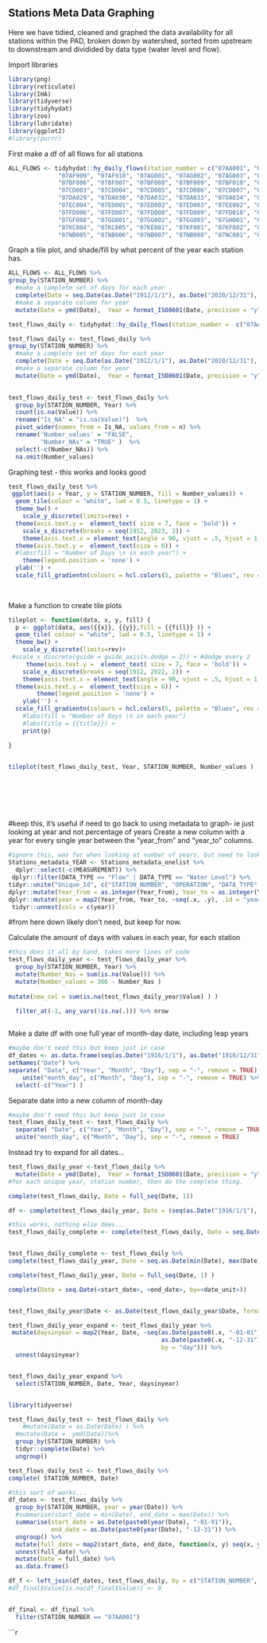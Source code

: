 
## Stations Meta Data Graphing

Here we have tidied, cleaned and graphed the data availability for all stations within the PAD, broken down by watershed, sorted from upstream to downstream and dividided by data type (water level and flow).

Import libraries
```r

library(png)
library(reticulate)
library(IHA)
library(tidyverse)
library(tidyhydat)
library(zoo)
library(lubridate)
library(ggplot2)
#library(purrr)

```


First make a df of all flows for all stations 
```r

ALL_FLOWS <- tidyhydat::hy_daily_flows(station_number = c("07AA001", "07AA002", "07AA003", "07AA004", "07AA007", "07AA008", "07AA009", "07AA010", "07AB002", "07AC001", "07AC002", "07AC003", "07AC004", "07AC005", "07AC006", "07AC007", "07AC008", "07AD001", "07AD002", "07AD003", "07AD004", "07AD005", "07AD006", "07AD007", "07AD008", "07AD009", "07AD010", "07AE001", "07AE002", "07AE003", "07AF001", "07AF002", "07AF003", "07AF004", "07AF005", "07AF008", "07AF009", "07AF010", "07AF011", "07AF012", "07AF013", "07AF014", "07AF015", "07AF016", "07AF906", "07AF907", 
              "07AF909", "07AF910", "07AG001", "07AG002", "07AG003", "07AG004", "07AG005", "07AG006", "07AG007", "07AG008", "07AH001", "07AH002", "07AH003", "07BA001", "07BA002", "07BA003", "07BB001", "07BB002", "07BB003", "07BB004", "07BB005", "07BB006", "07BB007", "07BB008", "07BB009", "07BB010", "07BB011", "07BB012", "07BB013", "07BB014", "07BB903", "07BB914", "07BC001", "07BC002", "07BC003", "07BC004", "07BC005", "07BC006", "07BC007", "07BE001", "07BE002", "07BE003", "07BE004", "07BF001", "07BF002", "07BF004", 
              "07BF006", "07BF007", "07BF008", "07BF009", "07BF010", "07BF905", "07BG004", "07BH001", "07BH003", "07BJ001", "07BJ002", "07BJ003", "07BJ004", "07BJ005", "07BJ006", "07BK001", "07BK002", "07BK003", "07BK004", "07BK005", "07BK006", "07BK007", "07BK008", "07BK009", "07BK010", "07BK012", "07CA001", "07CA002", "07CA003", "07CA004", "07CA005", "07CA006", "07CA008", "07CA010", "07CA011", "07CA012", "07CA013", "07CA901", "07CB001", "07CB002", "07CC001", "07CC002", "07CD001", "07CD002", 
              "07CD003", "07CD004", "07CD005", "07CD006", "07CD007", "07CD008", "07CD009", "07CE001", "07CE002", "07CE003", "07CE004", "07CE005", "07CE006", "07CE007", "07CE008", "07CE010", "07CE013", "07CE906", "07DA001", "07DA002", "07DA003", "07DA004", "07DA005", "07DA006", "07DA007", "07DA008", "07DA009", "07DA010", "07DA011", "07DA012", "07DA013", "07DA014", "07DA015", "07DA016", "07DA017", "07DA018", "07DA019", "07DA020", "07DA021", "07DA022", "07DA023", "07DA024", "07DA025", "07DA026", "07DA027", "07DA028", 
              "07DA029", "07DA030", "07DA032", "07DA033", "07DA034", "07DA035", "07DA037", "07DA038", "07DA039", "07DA040", "07DA041", "07DA042", "07DA044", "07DA045", "07DB001", "07DB002", "07DB003", "07DB004", "07DB005", "07DB006", "07DC001", "07DC002", "07DC003", "07DC004", "07DD001", "07DD002", "07DD003", "07DD004", "07DD005", "07DD006", "07DD007", "07DD008", "07DD009", "07DD010", "07DD011", "07EA001", "07EA002", "07EA004", "07EA005", "07EA006", "07EA007", "07EB001", "07EB002", "07EC001", "07EC002", "07EC003", 
              "07EC004", "07ED001", "07ED002", "07ED003", "07EE002", "07EE003", "07EE004", "07EE005", "07EE007", "07EE008", "07EE009", "07EE010", "07EE011", "07EF001", "07EF002", "07EF003", "07EF004", "07FA001", "07FA003", "07FA004", "07FA005", "07FA006", "07FA007", "07FB001", "07FB002", "07FB003", "07FB004", "07FB005", "07FB006", "07FB007", "07FB008", "07FB009", "07FB010", "07FB011", "07FC001", "07FC002", "07FC003", "07FC004", "07FC005", "07FC006", "07FC007", "07FD001", "07FD002", "07FD003", "07FD004", "07FD005", 
              "07FD006", "07FD007", "07FD008", "07FD009", "07FD010", "07FD011", "07FD012", "07FD013", "07FD014", "07FD015", "07FD016", "07FD017", "07FD019", "07FD020", "07FD901", "07FD908", "07FD910", "07FD912", "07FD913", "07FD921", "07FD934", "07GA001", "07GA002", "07GB001", "07GB002", "07GB003", "07GC001", "07GC002", "07GD001", "07GD002", "07GD003", "07GD004", "07GE001", "07GE002", "07GE003", "07GE004", "07GE005", "07GE006", "07GE007", "07GF001", "07GF002", "07GF003", "07GF004", "07GF005", "07GF006", "07GF007", 
              "07GF008", "07GG001", "07GG002", "07GG003", "07GH001", "07GH002", "07GH003", "07GH004", "07GH005", "07GH906", "07GJ001", "07GJ004", "07GJ005", "07HA001", "07HA002", "07HA003", "07HA005", "07HA902", "07HA914", "07HB001", "07HB002", "07HC001", "07HC002", "07HC907", "07HD001", "07HF001", "07HF002", "07JA001", "07JA002", "07JA003", "07JB001", "07JB002", "07JC001", "07JC002", "07JC003", "07JD001", "07JD002", "07JD003", "07JD004", "07JF002", "07JF003", "07JF004", "07JF005", "07KA002", "07KC001", "07KC003", 
              "07KC004", "07KC005", "07KE001", "07KF001", "07KF002", "07KF003", "07KF004", "07KF005", "07KF006", "07KF007", "07KF008", "07KF010", "07KF013", "07KF014", "07KF015", "07LB001", "07LB002", "07LC002", "07LC003", "07LD001", "07LD002", "07LD003", "07LE001", "07LE002", "07LE003", "07LE004", "07MA003", "07MA004", "07MA005", "07MB001", "07MC001", "07MC002", "07MC003", "07MD001", "07MD002", "07NA001", "07NA002", "07NA003", "07NA004", "07NA005", "07NA007", "07NA008", "07NB001", "07NB002", "07NB003", "07NB004", 
              "07NB005", "07NB006", "07NB007", "07NB008", "07NC001", "07NC002", "07NC003", "07NC004", "07NC005", "07NC006", "07NC007", "07NC008", "07NC009", "07PB002", "07QC008") )

```

Graph a tile plot, and shade/fill by what percent of the year each station has. 
```r

ALL_FLOWS <- ALL_FLOWS %>%
group_by(STATION_NUMBER) %>%
  #make a complete set of days for each year 
  complete(Date = seq.Date(as.Date("1912/1/1"), as.Date("2020/12/31"), by="day")) %>%
  #make a separate column for year
  mutate(Date = ymd(Date),  Year = format_ISO8601(Date, precision = "y"))

```


```r

test_flows_daily <- tidyhydat::hy_daily_flows(station_number =  c("07AA001", "07AA002", "07AA003", "07AA004", "07AA007", "07AA008", "07AA009", "07AA010", "07AB002", "07AC001", "07AC002"))

test_flows_daily <- test_flows_daily %>%
group_by(STATION_NUMBER) %>%
  #make a complete set of days for each year 
  complete(Date = seq.Date(as.Date("1912/1/1"), as.Date("2020/12/31"), by="day")) %>%
  #make a separate column for year
  mutate(Date = ymd(Date),  Year = format_ISO8601(Date, precision = "y"))
  

test_flows_daily_test <- test_flows_daily %>%
  group_by(STATION_NUMBER, Year) %>%
  count(is.na(Value)) %>%
  rename("Is_NA" = "is.na(Value)")  %>%
  pivot_wider(names_from = Is_NA, values_from = n) %>%
  rename('Number_values' = "FALSE",
         "Number_NAs" = "TRUE" )  %>%
  select(-c(Number_NAs)) %>%
  na.omit(Number_values)


```


Graphing test - this works and looks good 
```r

test_flows_daily_test %>%
 ggplot(aes(x = Year, y = STATION_NUMBER, fill = Number_values)) +
  geom_tile(colour = "white", lwd = 0.5, linetype = 1) +
  theme_bw() +
    scale_y_discrete(limits=rev) +
  theme(axis.text.y =  element_text( size = 7, face = 'bold')) +
    scale_x_discrete(breaks = seq(1912, 2023, 2)) +
    theme(axis.text.x = element_text(angle = 90, vjust = .5, hjust = 1, size= 7, face = 'bold')) +
  theme(axis.text.y =  element_text(size = 6)) +
  #labs(fill = "Number of Days \n in each year") +
    theme(legend.position = 'none') +
  ylab('') +
  scale_fill_gradientn(colours = hcl.colors(5, palette = "Blues", rev = TRUE) )
  
 
```


Make a function to create tile plots 

```r

tileplot <- function(data, x, y, fill) {
  p <- ggplot(data, aes({{x}}, {{y}},fill = {{fill}} )) +
  geom_tile( colour = "white", lwd = 0.5, linetype = 1) +
  theme_bw() +
    scale_y_discrete(limits=rev)+
 #scale_x_discrete(guide = guide_axis(n.dodge = 2)) + #dodge every 2
     theme(axis.text.y =  element_text( size = 7, face = 'bold')) +
    scale_x_discrete(breaks = seq(1912, 2022, 2)) +
    theme(axis.text.x = element_text(angle = 90, vjust = .5, hjust = 1, size= 7, face = 'bold')) +
  theme(axis.text.y =  element_text(size = 6)) +
        theme(legend.position = 'none') +
    ylab('') +
  scale_fill_gradientn(colours = hcl.colors(5, palette = "Blues", rev = TRUE) )
    #labs(fill = "Number of Days \n in each year") 
    #labs(title = {{title}}) +
    print(p)

}


tileplot(test_flows_daily_test, Year, STATION_NUMBER, Number_values )


```


```r


```


```r


```


```r


```


```r


```


```r


```


```r



```

#keep this, it's useful if need to go back to using metadata to graph- ie just looking at year and not percentage of years
Create a new column with a year for every single year between the "year_from" and "year_to" columns. 

```r
#ignore this, was for when looking at number of years, but need to look at how many total days in a year have data
Stations_metadata_YEAR <- Stations_metadata_onelist %>%
  dplyr::select(-c(MEASUREMENT)) %>%
 dplyr::filter(DATA_TYPE == "Flow" | DATA_TYPE == "Water Level") %>%
tidyr::unite("Unique_Id", c("STATION_NUMBER", "OPERATION", "DATA_TYPE" ), sep = "_", remove = FALSE ) %>%
dplyr::mutate(Year_from = as.integer(Year_from), Year_to = as.integer(Year_to)) %>%
dplyr::mutate(year = map2(Year_from, Year_to, ~seq(.x, .y), .id = "year")) %>%
 tidyr::unnest(cols = c(year))

```


#from here down likely don't need, but keep for now. 

Calculate the amount of days with values in each year, for each station 
```r
#this does it all by hand, takes more lines of code
test_flows_daily_year <- test_flows_daily_year %>%
  group_by(STATION_NUMBER, Year) %>%
  mutate(Number_Nas = sum(is.na(Value))) %>%
  mutate(Number_values = 366 - Number_Nas )
  
mutate(new_col = sum(is.na(test_flows_daily_year$Value) ) )

  filter_at(-1, any_vars(!is.na(.))) %>% nrow
  
```

Make a date df with one full year of month-day date, including leap years
```r
#maybe don't need this but keep just in case
df_dates <- as.data.frame(seq(as.Date("1916/1/1"), as.Date("1916/12/31"), "day") ) %>% #with leap year 
setNames("Date") %>%
separate( "Date", c("Year", "Month", "Day"), sep = "-", remove = TRUE) %>%
    unite("month_day", c("Month", "Day"), sep = "-", remove = TRUE) %>%
  select(-c("Year") )


```

Separate date into a new column of month-day
```r
#maybe don't need this but keep just in case
test_flows_daily_test <- test_flows_daily %>%
  separate( "Date", c("Year", "Month", "Day"), sep = "-", remove = TRUE) %>%
  unite("month_day", c("Month", "Day"), sep = "-", remove = TRUE)

```

Instead try to expand for all dates... 

```r


test_flows_daily_year <-test_flows_daily %>%
  mutate(Date = ymd(Date),  Year = format_ISO8601(Date, precision = "y"))
#for each unique year, station number, then do the complete thing. 

complete(test_flows_daily, Date = full_seq(Date, 1))

df <- complete(test_flows_daily_year, Date = (seq(as.Date("1916/1/1"), as.Date("1916/12/31"), "day") ) %>% #with leap year 

#this works, nothing else does...
test_flows_daily_complete <- complete(test_flows_daily, Date = seq.Date(as.Date("1912/1/1"), as.Date("2020/12/31"), by="day"))


test_flows_daily_complete <- test_flows_daily %>%
complete(test_flows_daily_year, Date = seq.as.Date(min(Date), max(Date), by="day")

complete(test_flows_daily_year, Date = full_seq(Date, 1) ) 

complete(Date = seq.Date(<start_date>, <end_date>, by=<date_unit>))



```


```r

test_flows_daily_year$Date <- as.Date(test_flows_daily_year$Date, format = "%d-%m-%Y" )

test_flows_daily_year_expand <- test_flows_daily_year %>%
 mutate(daysinyear = map2(Year, Date, ~seq(as.Date(paste0(.x, "-01-01")),
                                           as.Date(paste0(.x, "-12-31")),
                                           by = "day"))) %>%
  unnest(daysinyear)


test_flows_daily_year_expand %>%
  select(STATION_NUMBER, Date, Year, daysinyear)

```



```r


```

```r

library(tidyverse)

test_flows_daily_test <- test_flows_daily %>%
    #mutate(Date = as.Date(Date) ) %>%
  #mutate(Date =  ymd(Date))%>%
  group_by(STATION_NUMBER) %>% 
  tidyr::complete(Date) %>% 
  ungroup()

test_flows_daily_test <- test_flows_daily %>%
complete( STATION_NUMBER, Date)

```


```r


#this sort of works... 
df_dates <- test_flows_daily %>%
  group_by(STATION_NUMBER, year = year(Date)) %>%
  #summarise(start_date = min(Date), end_date = max(Date)) %>%
  summarise(start_date = as.Date(paste0(year(Date), "-01-01")),
            end_date = as.Date(paste0(year(Date), "-12-31")) %>%
  ungroup() %>%
  mutate(full_date = map2(start_date, end_date, function(x, y) seq(x, y, by = "day"))) %>%
  unnest(full_date) %>%
  mutate(Date = full_date) %>%
  as.data.frame()

df_f <- left_join(df_dates, test_flows_daily, by = c("STATION_NUMBER", "Date" ))
#df_final$Value[is.na(df_final$Value)] <- 0


df_final <- df_final %>%
  filter(STATION_NUMBER == "07AA001")


```



```r



